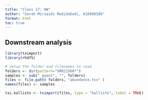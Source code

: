 ```yaml
---
title: "Class 17: HW"
author: "Sarah Mirsaidi Madjdabadi, A16890186"
format: html
toc: true 
---
```


## Downstream analysis

```r
library(tximport)
library(rhdf5)

# setup the folder and filenames to read
folders <- dir(pattern="SRR21568*")
samples <- sub("_quant", "", folders)
files <- file.path( folders, "abundance.tsv" )
names(files) <- samples

txi.kallisto <- tximport(files, type = "kallisto", txOut = TRUE)
```

